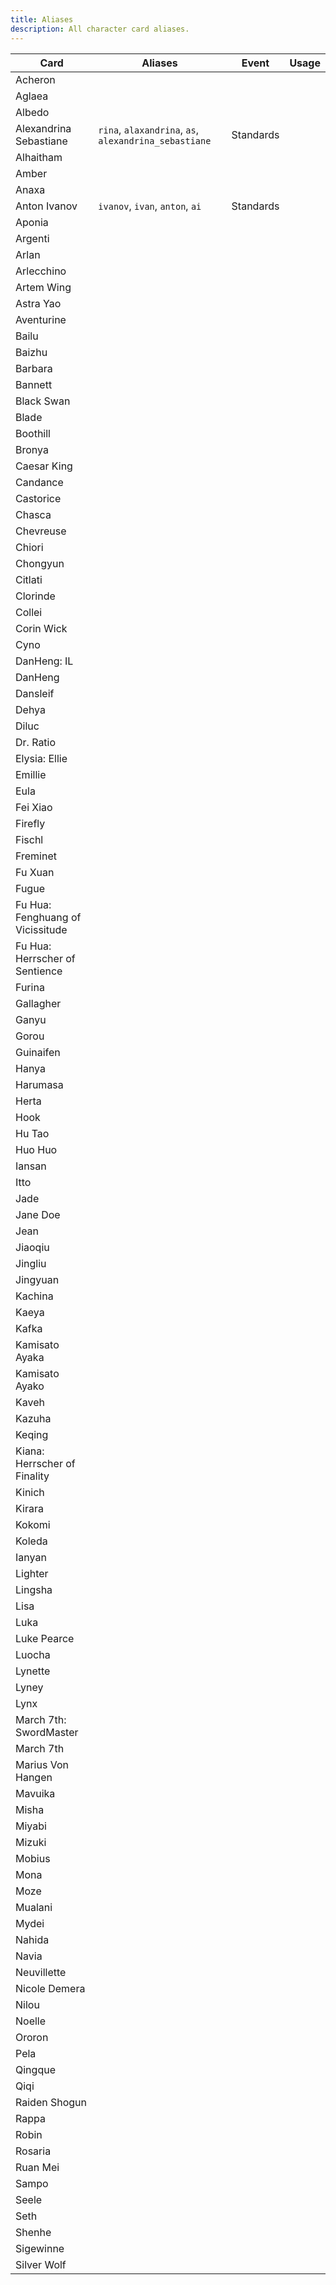 ```yaml
---
title: Aliases
description: All character card aliases.
---
```


| Card | Aliases | Event | Usage |
|----|-----|----|----|
| Acheron | 
| Aglaea |
| Albedo |
| Alexandrina Sebastiane | `rina`, `alaxandrina`, `as`, `alexandrina_sebastiane` | Standards 
| Alhaitham |
| Amber |
| Anaxa |
| Anton Ivanov | `ivanov`, `ivan`, `anton`, `ai` | Standards
| Aponia |
| Argenti |
| Arlan |
| Arlecchino |
| Artem Wing |
| Astra Yao |
| Aventurine |
| Bailu |
| Baizhu |
| Barbara |
| Bannett |
| Black Swan |
| Blade |
| Boothill |
| Bronya |
| Caesar King |
| Candance |
| Castorice |
| Chasca |
| Chevreuse |
| Chiori |
| Chongyun |
| Citlati |
| Clorinde |
| Collei |
| Corin Wick |
| Cyno |
| DanHeng: IL |
| DanHeng |
| Dansleif |
| Dehya |
| Diluc |
| Dr. Ratio |
| Elysia: Ellie |
| Emillie |
| Eula |
| Fei Xiao |
| Firefly |
| Fischl |
| Freminet |
| Fu Xuan |
| Fugue |
| Fu Hua: Fenghuang of Vicissitude |
| Fu Hua: Herrscher of Sentience |
| Furina |
| Gallagher |
| Ganyu |
| Gorou |
| Guinaifen |
| Hanya |
| Harumasa |
| Herta |
| Hook |
| Hu Tao |
| Huo Huo |
| Iansan |
| Itto |
| Jade |
| Jane Doe |
| Jean |
| Jiaoqiu |
| Jingliu |
| Jingyuan |
| Kachina |
| Kaeya |
| Kafka |
| Kamisato Ayaka |
| Kamisato Ayako |
| Kaveh |
| Kazuha |
| Keqing |
| Kiana: Herrscher of Finality |
| Kinich |
| Kirara |
| Kokomi |
| Koleda |
| Ianyan |
| Lighter |
| Lingsha |
| Lisa |
| Luka |
| Luke Pearce |
| Luocha |
| Lynette |
| Lyney |
| Lynx |
| March 7th: SwordMaster |
| March 7th |
| Marius Von Hangen |
| Mavuika |
| Misha |
| Miyabi |
| Mizuki |
| Mobius |
| Mona |
| Moze |
| Mualani |
| Mydei |
| Nahida |
| Navia |
| Neuvillette |
| Nicole Demera |
| Nilou |
| Noelle |
| Ororon |
| Pela |
| Qingque |
| Qiqi |
| Raiden Shogun |
| Rappa |
| Robin |
| Rosaria |
| Ruan Mei |
| Sampo |
| Seele |
| Seth |
| Shenhe |
| Sigewinne |
| Silver Wolf |
